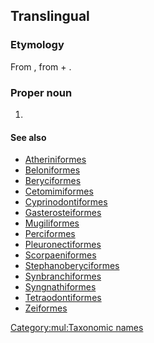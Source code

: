 ==Translingual==
{{wikispecies}}
{{wikipedia}}
===Etymology===
From {{etyl|NL.|mul}}, from {{etyl|grc|mul}} {{term|ἄκανθα||tr=akantha|spine|lang=grc}} + {{term|πτερύγιον||tr=pterugion|wing, fin|lang=grc}}.

===Proper noun===
{{head|mul|proper noun}}

# {{taxon|superorder|subclass|Teleostei|[[fish]]es having some of the [[ray]]s of the [[dorsal]], [[ventral]], and [[anal]] [[fin]]s [[unarticulated]] and [[spinelike]], as the [[perch]]}}

====See also====
* [[Atheriniformes]]
* [[Beloniformes]]
* [[Beryciformes]]
* [[Cetomimiformes]]
* [[Cyprinodontiformes]]
* [[Gasterosteiformes]]
* [[Mugiliformes]]
* [[Perciformes]]
* [[Pleuronectiformes]]
* [[Scorpaeniformes]]
* [[Stephanoberyciformes]]
* [[Synbranchiformes]]
* [[Syngnathiformes]]
* [[Tetraodontiformes]]
* [[Zeiformes]]

[[Category:mul:Taxonomic names]]